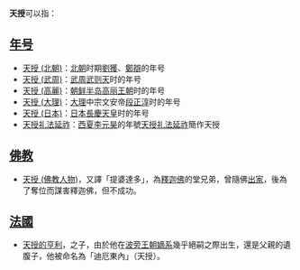 '''天授'''可以指：
==[[年号|年号]]==
* [[天授_(北朝)|天授 (北朝)]]：[[南北朝|北朝]]时期[[劉獲|劉獲]]、[[鄭辯|鄭辯]]的年号
* [[天授_(武周)|天授 (武周)]]：[[武周|武周]][[武则天|武则天]]时的年号
* [[天授_(高麗)|天授 (高麗)]]：[[朝鲜半岛|朝鲜半岛]][[高丽王朝|高丽王朝]]时的年号
* [[天授_(大理)|天授 (大理)]]：[[大理国|大理]]中宗文安帝[[段正淳|段正淳]]时的年号
* [[天授_(日本)|天授 (日本)]]：[[日本|日本]][[長慶天皇|長慶天皇]]时的年号
* [[天授礼法延祚|天授礼法延祚]]：[[西夏|西夏]][[李元昊|李元昊]]的年號[[天授礼法延祚|天授礼法延祚]]簡作天授

==[[佛教|佛教]]==
*[[提婆達多|天授 (佛教人物)]]，又譯「提婆達多」，為[[釋迦佛|釋迦佛]]的堂兄弟，曾隨佛[[出家|出家]]，後為了奪位而謀害釋迦佛，但不成功。

==[[法國|法國]]==
*[[亨利_(尚博伯爵)|天授的亨利]]，{{le|貝里公爵查理斐迪南|Charles Ferdinand, Duke of Berry}}之子，由於他在[[波旁王朝|波旁王朝]][[嫡系|嫡系]]幾乎絕嗣之際出生，還是父親的遺腹子，他被命名為「迪厄東內」（天授）。

{{disambig|T|Cat=二字消歧义}}